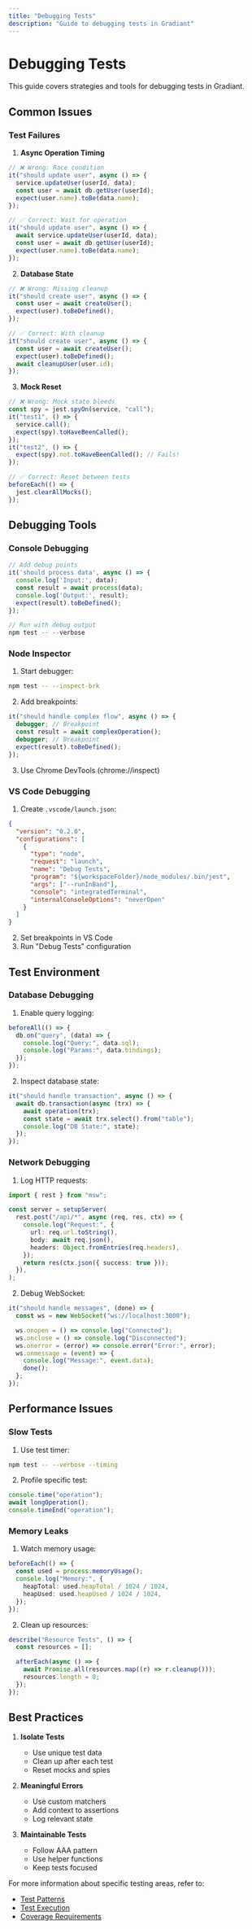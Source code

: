 ```yaml
---
title: "Debugging Tests"
description: "Guide to debugging tests in Gradiant"
---
```


# Debugging Tests

This guide covers strategies and tools for debugging tests in Gradiant.

## Common Issues

### Test Failures

1. **Async Operation Timing**

```typescript
// ❌ Wrong: Race condition
it("should update user", async () => {
  service.updateUser(userId, data);
  const user = await db.getUser(userId);
  expect(user.name).toBe(data.name);
});

// ✅ Correct: Wait for operation
it("should update user", async () => {
  await service.updateUser(userId, data);
  const user = await db.getUser(userId);
  expect(user.name).toBe(data.name);
});
```

2. **Database State**

```typescript
// ❌ Wrong: Missing cleanup
it("should create user", async () => {
  const user = await createUser();
  expect(user).toBeDefined();
});

// ✅ Correct: With cleanup
it("should create user", async () => {
  const user = await createUser();
  expect(user).toBeDefined();
  await cleanupUser(user.id);
});
```

3. **Mock Reset**

```typescript
// ❌ Wrong: Mock state bleeds
const spy = jest.spyOn(service, "call");
it("test1", () => {
  service.call();
  expect(spy).toHaveBeenCalled();
});
it("test2", () => {
  expect(spy).not.toHaveBeenCalled(); // Fails!
});

// ✅ Correct: Reset between tests
beforeEach(() => {
  jest.clearAllMocks();
});
```

## Debugging Tools

### Console Debugging

```typescript
// Add debug points
it('should process data', async () => {
  console.log('Input:', data);
  const result = await process(data);
  console.log('Output:', result);
  expect(result).toBeDefined();
});

// Run with debug output
npm test -- --verbose
```

### Node Inspector

1. Start debugger:

```bash
npm test -- --inspect-brk
```

2. Add breakpoints:

```typescript
it("should handle complex flow", async () => {
  debugger; // Breakpoint
  const result = await complexOperation();
  debugger; // Breakpoint
  expect(result).toBeDefined();
});
```

3. Use Chrome DevTools (chrome://inspect)

### VS Code Debugging

1. Create `.vscode/launch.json`:

```json
{
  "version": "0.2.0",
  "configurations": [
    {
      "type": "node",
      "request": "launch",
      "name": "Debug Tests",
      "program": "${workspaceFolder}/node_modules/.bin/jest",
      "args": ["--runInBand"],
      "console": "integratedTerminal",
      "internalConsoleOptions": "neverOpen"
    }
  ]
}
```

2. Set breakpoints in VS Code
3. Run "Debug Tests" configuration

## Test Environment

### Database Debugging

1. Enable query logging:

```typescript
beforeAll(() => {
  db.on("query", (data) => {
    console.log("Query:", data.sql);
    console.log("Params:", data.bindings);
  });
});
```

2. Inspect database state:

```typescript
it("should handle transaction", async () => {
  await db.transaction(async (trx) => {
    await operation(trx);
    const state = await trx.select().from("table");
    console.log("DB State:", state);
  });
});
```

### Network Debugging

1. Log HTTP requests:

```typescript
import { rest } from "msw";

const server = setupServer(
  rest.post("/api/*", async (req, res, ctx) => {
    console.log("Request:", {
      url: req.url.toString(),
      body: await req.json(),
      headers: Object.fromEntries(req.headers),
    });
    return res(ctx.json({ success: true }));
  }),
);
```

2. Debug WebSocket:

```typescript
it("should handle messages", (done) => {
  const ws = new WebSocket("ws://localhost:3000");

  ws.onopen = () => console.log("Connected");
  ws.onclose = () => console.log("Disconnected");
  ws.onerror = (error) => console.error("Error:", error);
  ws.onmessage = (event) => {
    console.log("Message:", event.data);
    done();
  };
});
```

## Performance Issues

### Slow Tests

1. Use test timer:

```bash
npm test -- --verbose --timing
```

2. Profile specific test:

```typescript
console.time("operation");
await longOperation();
console.timeEnd("operation");
```

### Memory Leaks

1. Watch memory usage:

```typescript
beforeEach(() => {
  const used = process.memoryUsage();
  console.log("Memory:", {
    heapTotal: used.heapTotal / 1024 / 1024,
    heapUsed: used.heapUsed / 1024 / 1024,
  });
});
```

2. Clean up resources:

```typescript
describe("Resource Tests", () => {
  const resources = [];

  afterEach(async () => {
    await Promise.all(resources.map((r) => r.cleanup()));
    resources.length = 0;
  });
});
```

## Best Practices

1. **Isolate Tests**

   - Use unique test data
   - Clean up after each test
   - Reset mocks and spies

2. **Meaningful Errors**

   - Use custom matchers
   - Add context to assertions
   - Log relevant state

3. **Maintainable Tests**
   - Follow AAA pattern
   - Use helper functions
   - Keep tests focused

For more information about specific testing areas, refer to:

- [Test Patterns](/testing/patterns)
- [Test Execution](/testing/execution)
- [Coverage Requirements](/testing/coverage)
